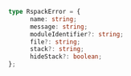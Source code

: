 ```ts
type RspackError = {
      name: string;
      message: string;
      moduleIdentifier?: string;
      file?: string;
      stack?: string;
      hideStack?: boolean;
};
```
